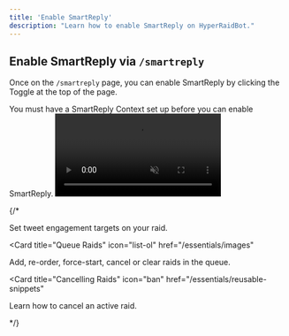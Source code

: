 ```yaml
---
title: 'Enable SmartReply'
description: "Learn how to enable SmartReply on HyperRaidBot."
---
```


## Enable SmartReply via `/smartreply`
Once on the `/smartreply` page, you can enable SmartReply by clicking the Toggle at the top of the page.

<Warning>
  You must have a SmartReply Context set up before you can enable SmartReply.
</Warning>

<Frame>
  <video
  autoPlay
  muted
  loop
  playsInline
  className="w-full"
  src="https://mintlify-videos.s3.eu-central-1.amazonaws.com/EnableSmartReply.mp4"
></video>
</Frame>


{/* <CardGroup>

<Card title="Setting Targets" icon="bullseye-arrow" href="/essentials/markdown">
  Set tweet engagement targets on your raid.
</Card>

<Card
  title="Queue Raids"
  icon="list-ol"
  href="/essentials/images"
>
  Add, re-order, force-start, cancel or clear raids in the queue.
</Card>

<Card
  title="Cancelling Raids"
  icon="ban"
  href="/essentials/reusable-snippets"
>
  Learn how to cancel an active raid.
</Card>

</CardGroup> */}